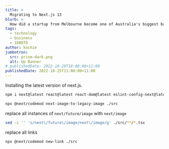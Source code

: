 ```yaml
---
title: >
  Migrating to Next.js 13
blurb: >
  How did a startup from Melbourne become one of Australia's biggest banks?
tags:
  - technology
  - business
  - 100DTO
author: kochie
jumbotron:
  src: prism-dark.png
  alt: Up Banner
# publishedDate: 2022-10-20T18:00:00+11:00
publishedDate: 2022-10-25T11:00:00+11:00
---
```


Installing the latest version of next.js.

```bash
npm i next@latest react@latest react-dom@latest eslint-config-next@latest
```

```bash
npx @next/codemod next-image-to-legacy-image ./src
```

replace all instances of `next/future/image` with `next/image`

```bash
sed -i '' 's/next\/future\/image/next\/image/g' ./src/**/*.tsx
```

replace all links

```bash
npx @next/codemod new-link ./src
```
